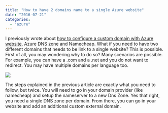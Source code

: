 ```yaml
---
title: "How to have 2 domains name to a single Azure website"
date: "2016-07-21"
categories: 
  - "azure"
---
```


I previously wrote about [how to configure a custom domain with Azure website](http://patrickdesjardins.com/blog/azure-dns-zone-and-namecheap), Azure DNS zone and Namecheap. What if you need to have two different domains that needs to be link to a single website? This is possible. First of all, you may wondering why to do so? Many scenarios are possible. For example, you can have a .com and a .net and you do not want to redirect. You may have multiple domains per language too.

![](images/2Domains1Website-1024x209.png)

The steps explained in the previous article are exactly what you need to follow, but twice. You will need to go in your domain provider (like namecheap) and setup the nameserver to a new Dns Zone. Yes that right, you need a single DNS zone per domain. From there, you can go in your website and add an additional custom external domain.
